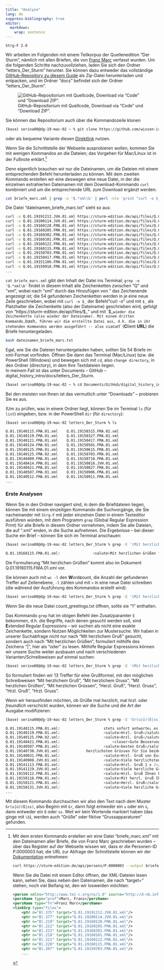 ```yaml
---
title: "Analyse"
lang: de
suppress-bibliography: true
editor: 
  markdown: 
    wrap: sentence
---
```


`Strg-F 2.0`

Wir arbeiten im Folgenden mit einem Teilkorpus der Quellenedition "Der Sturm", nämlich mit allen Briefen, die von [Franz Marc](https://sturm-edition.de/register/personen/P.0000003.html) verfasst wurden. Um die folgenden Schritte nachzuvollziehen, laden Sie sich den Ordner "letters_Der_Sturm" herunter. Sie können dazu entweder das vollständige [GitHub-Repository zu diesem Guide](https://github.com/wissen-ist-acht/digitalhistory.intro) als Zip-Datei herunterladen und entpacken, und im Ordner "docs" befindet sich der Ordner "letters_Der_Sturm".

![GitHub-Repositorium mit Quellcode, Download via "Code" und "Download ZIP".](images/screenshot_download_repo.png){fig-align="left"}

Sie können das Repositorium auch über die Kommandozeile klonen 
``` bash
(base) serina00@dg-19-mac-02 ~ % git clone https://github.com/wissen-ist-acht/digitalhistory.intro.git
```
oder als bequeme Variante diesen [Direktlink](https://minhaskamal.github.io/DownGit/#/home?url=https://github.com/wissen-ist-acht/digitalhistory.intro/tree/main/docs/letters_Der_Sturm) nutzen.

Wenn Sie die Schnittstelle der Webseite ausprobieren wollen, kommen Sie mit wenigen Kommandos an die Dateien; das Vorgehen für Mac/Linux ist in der Fußnote erklärt.[^1]

[^1]: Mit dem ersten Kommando erstellen wir eine Datei "briefe_marc.xml" mit den Dateinamen aller Briefe, die von Franz Marc geschrieben wurden -- über das Register auf der Webseite wissen wir, dass er die Personen-ID P.0000003 hat; 
die URL zur Abfrage der Schnittstelle können wir der [Dokumentation](https://sturm-edition.de/ressourcen/schnittstellen.html) entnehmen:
```bash
curl https://sturm-edition.de/api/persons/P.0000003 --output briefe_marc.xml
````
Wenn Sie die Datei mit einem Editor öffnen, der XML-Dateien lesen kann, sehen Sie, dass neben den Dateinamen, die nach "target=" stehen, noch viel Beifang ist, den wir loswerden möchten:
```xml
<person xmlns="http://www.tei-c.org/ns/1.0" source="http://d-nb.info/gnd/11857745X" xml:id="P.0000003">
    <persName type="pref">Marc, Franz</persName>
    <persName type="fn">Franz Marc</persName>
    <linkGrp type="files">
        <ptr n="Bl.375" target="Q.01.19191212.JVH.01.xml"/>
        <ptr n="Bl.377" target="Q.01.19200114.JVH.01.xml"/>
        <ptr n="Bl.219" target="Q.01.19160128.FMA.01.xml"/>
        <ptr n="Bl.222" target="Q.01.19160205.FMA.01.xml"/>
        <ptr n="Bl.223" target="Q.01.19160302.FMA.01.xml"/>
        <ptr n="Bl.218" target="Q.01.19160101.FMA.01.xml"/>
        <ptr n="Bl.221" target="Q.01.19160122.FMA.01.xml"/>
        <ptr n="Bl.220" target="Q.01.19160115.FMA.01.xml"/>
        <ptr n="Bl.207" target="Q.01.19150703.FMA.01.xml"/>
        ...
```

Denn eigentlich brauchen wir nur die Dateinamen, um die Dateien mit einem entsprechenden Befehl herunterladen zu können.
Mit dem zweiten Kommando erstellen wir eine deswegen eine neue Datei, in der die einzelnen extrahierten Dateinamen mit dem Download-Kommando `curl` kombiniert und um die entsprechende URL zum Download ergänzt werden:
``` bash
cat briefe_marc.xml | grep -o 'Q.*xml\b' | perl -nle 'print "curl -o $_ https://sturm-edition.de/api/files/$_ "' > dateinamen_briefe_marc.txt
```
Die Datei "dateinamen_briefe_marc.txt" sieht so aus:
```bash
curl -o Q.01.19191212.JVH.01.xml https://sturm-edition.de/api/files/Q.01.19191212.JVH.01.xml 
curl -o Q.01.19200114.JVH.01.xml https://sturm-edition.de/api/files/Q.01.19200114.JVH.01.xml 
curl -o Q.01.19160128.FMA.01.xml https://sturm-edition.de/api/files/Q.01.19160128.FMA.01.xml 
curl -o Q.01.19160205.FMA.01.xml https://sturm-edition.de/api/files/Q.01.19160205.FMA.01.xml 
curl -o Q.01.19160302.FMA.01.xml https://sturm-edition.de/api/files/Q.01.19160302.FMA.01.xml 
curl -o Q.01.19160101.FMA.01.xml https://sturm-edition.de/api/files/Q.01.19160101.FMA.01.xml 
curl -o Q.01.19160122.FMA.01.xml https://sturm-edition.de/api/files/Q.01.19160122.FMA.01.xml 
curl -o Q.01.19160115.FMA.01.xml https://sturm-edition.de/api/files/Q.01.19160115.FMA.01.xml 
curl -o Q.01.19150703.FMA.01.xml https://sturm-edition.de/api/files/Q.01.19150703.FMA.01.xml 
curl -o Q.01.19150417.FMA.01.xml https://sturm-edition.de/api/files/Q.01.19150417.FMA.01.xml 
curl -o Q.01.19151106.FMA.01.xml https://sturm-edition.de/api/files/Q.01.19151106.FMA.01.xml 
curl -o Q.01.19150918.FMA.01.xml https://sturm-edition.de/api/files/Q.01.19150918.FMA.01.xml
...
```

`cat briefe_marc.xml` gibt den Inhalt der Datei ins Terminal; 
`grep -o 'Q.*xml\b'` findet in diesem Inhalt alle Zeichenketten zwischen "Q" und "xml", wobei nach "xml" durch das Hinzufügen von "\b" das Zeichenende angezeigt ist;
die 54 gefundenen Zeichenketten werden in je eine neue Zeile geschrieben, wobei mit `curl -o $_` der Befehl "curl -o" und mit `$_` als Platzhalter die Zeichenkette (also der Dateiname) geschrieben wird, gefolgt von  "https://sturm-edition.de/api/files/$_" und mit `$_` wieder die Zeichenkette (also wieder der Dateiname).
Mit einem dritten Kommando, `bash`, führen wir die erstellte Datei aus, d.h. die in ihr stehenden Kommandos werden ausgeführt -- also via `curl` (**C**lient **URL**) die Briefe heruntergeladen.
```bash
bash dateinamen_briefe_marc.txt
```

Egal, wie Sie die Dateien heruntergeladen haben, sollten Sie 54 Briefe im xml-Format vorfinden.
Öffnen Sie dann das Terminal (Mac/Linux) bzw. die PowerShell (Windows) und bewegen sich mit `cd`, also `change directory`, in den Ordner (directory), in dem Ihre Textdateien liegen.\
In meinem Fall ist das unter Documents -- GitHub -- digital_history_intro/docs/letters_Der_Sturm.

``` bash
(base) serina00@dg-19-mac-02 ~ % cd Documents/GitHub/digital_history_intro/docs/letters_Der_Sturm`
```

Bei den meisten von Ihnen ist das vermutlich unter "Downloads" -- probieren Sie es aus.

(Um zu prüfen, was in einem Ordner liegt, können Sie im Terminal `ls` (für `list`) eingeben, bzw. in der PowerShell `dir` (für `directory`):

``` bash
(base) serina00@dg-19-mac-02 letters_Der_Sturm % ls
```
``` bash
Q.01.19140115.FMA.01.xml	Q.01.19150315.FMA.02.xml
Q.01.19140119.FMA.01.xml	Q.01.19150327.FMA.01.xml
Q.01.19140121.FMA.01.xml	Q.01.19150417.FMA.01.xml
Q.01.19140124.FMA.01.xml	Q.01.19150501.FMA.01.xml
Q.01.19140125.FMA.01.xml	Q.01.19150615.FMA.01.xml
Q.01.19140125.FMA.02.xml	Q.01.19150703.FMA.01.xml
Q.01.19140409.FMA.01.xml	Q.01.19150710.FMA.01.xml
Q.01.19140414.FMA.01.xml	Q.01.19150818.JVH.01.xml
Q.01.19140421.FMA.01.xml	Q.01.19150827.FMA.01.xml
Q.01.19140507.FMA.01.xml	Q.01.19150906.FMA.01.xml
Q.01.19140512.FMA.01.xml	Q.01.19150911.FMA.01.xml
...
```

### Erste Analysen 

Wenn Sie in den Ordner navigiert sind, in dem die Briefdateien liegen, können Sie mit einem einzeiligen Kommando die Suchvorgänge, die Sie nacheinander mit `Strg-F` mit jeder einzelnen Datei in einem Texteditor ausführen würden, mit dem Programm `grep` (Global Regular Expression Print) für alle Briefe in diesem Ordner vornehmen, indem Sie alle Dateien, die auf ".xml" enden, in die Suche aufnehmen.  Die Ergebnisse -- bei dieser Suche ein Brief -- können Sie sich im Terminal anschauen:

``` bash
(base) serina00@dg-19-mac-02 letters_Der_Sturm % grep -E '(Mit herzlichem Gruß|Mit herzlichen Grüßen)' *.xml 
```

``` bash
Q.01.19160115.FMA.01.xml:               <salute>Mit herzlichen Grüßen für Sie beide</salute> <signed>Ihr <persName key="P.0000003" ref="http://d-nb.info/gnd/11857745X">F.Marc</persName>
```
Die Formulierung "Mit herzlichen Grüßen" kommt also im Dokument Q.01.19160115.FMA.01.xml vor.

Sie können auch mit `wc -l` den **W**ord**c**ount, die Anzahl der gefundenen Treffer auf Zeilenebene, `-l` zählen und mit `>` in eine neue Datei schreiben (die während der Ausführung des Kommandos erstellt wird):

``` bash
(base) serina00@dg-19-mac-02 letters_Der_Sturm % grep -E '(Mit herzlichem Gruß|Mit herzlichen Grüßen)' *.xml | wc -l > count_greetings.txt
```

Wenn Sie die neue Datei count_greetings.txt öffnen, sollte sie "1" enthalten. 

Das Kommando `grep` hat im obigen Befehl den Zusatzparamter `E` bekommen, d.h. die Begriffe, nach denen gesucht werden soll, sind **E**xtended Regular Expressions -- wir suchen als nicht eine exakte Zeichenkette, sondern Nutzen Möglichkeiten zur Mustersuche.
Wir haben in unserer Suchabfrage nicht nur nach "Mit herzlichem Gruß" gesucht, sondern auch nach "Mit herzlichen Grüßen", formuliert mithilfe des Zeichens "|", hier als "oder" zu lesen.
Mithilfe Regular Expressions können wir unsere Suche weiter ausbauen und nach verschiedenen Varianten/Schreibweisen auf einmal suchen:

``` bash
(base) serina00@dg-19-mac-02 letters_Der_Sturm % grep -E '(Mit herzlichem Gru(ß|ss)|Mit herzlichen Grü(ß|ss)en|H(e|?*)rzl. Gru(ß|ss))' *.xml | wc -l
```

So formuliert finden wir 13 Treffer für eine Grußformel, mit den möglichen Schreibweisen "Mit herzlichem Gruß", "Mit herzlichem Gruss", "Mit herzlichen Grüßen", "Mit herzlichen Grüssen", "Herzl. Gruß", "Herzl. Gruss", "Hrzl. Gruß", "Hrzl. Gruss".

Wenn wir herausfinden möchten, ob Grüße mal *herzlich*, mal *hrzl.* oder *freundlich* verschickt wurden, können wir die Suche und die Art der Ausgabe modifizieren:

``` bash
(base) serina00@dg-19-mac-02 letters_Der_Sturm % grep -E 'Gr(u|ü)(ß|ss)' *.xml
```

``` bash
Q.01.19140115.FMA.01.xml:                    stets sofort antworte; es muß verloren gegangen sein. Grüßen Sie bitte D<hi rend="super">
Q.01.19140119.FMA.01.xml:                    <salute>Hrzl. Gruß</salute> <signed>Ihr <persName key="P.0000003" ref="http://d-nb.info/gnd/11857745X">F. Marc</persName>
Q.01.19140125.FMA.02.xml:                    <salute>Hrzl. Gruß</salute>
Q.01.19140421.FMA.01.xml:                        <closer>Gute Besserung <persName key="P.0000002" ref="http://d-nb.info/gnd/118891456">Ihrer Frau</persName> u. <salute>viel Grüße von mir</salute> <signed>Ihr <persName key="P.0000003" ref="http://d-nb.info/gnd/11857745X">Fz Marc</persName>
Q.01.19140507.FMA.01.xml:                    <salute>besten Gruß</salute>
Q.01.19140730.JVH.01.xml:            herzlichsten Grüssen für Sie beiden</salute> <signed>Ihre <persName key="P.0000004" ref="http://d-nb.info/gnd/11854764X">Jacoba van<hi rend="underline">Heemskerck</hi>
Q.01.19140831.FMA.01.xml:                    <salute>Hrzl. Gruß von Eurem Freund in Waffen</salute> <signed>
Q.01.19140908.JVH.01.xml:                    <salute>Viele herzlichsten Grussen für Sie beiden</salute> auch von Frl
Q.01.19141113.FMA.01.xml:                    <salute>Hrzl. Gruß 1 x 2</salute> <signed>Ihr <persName key="P.0000003" ref="http://d-nb.info/gnd/11857745X">Fz. Marc</persName>
Q.01.19141129.JVH.01.xml:                    <salute>Viele herzliche Grüssen für Sie beiden</salute>
Q.01.19150112.FMA.01.xml:                    <salute>Hrzl. Gruß Ihnen beiden</salute>
Q.01.19150116.FMA.01.xml:                    <salute>Mit herzl. Gruß Ihnen beiden</salute> <signed>Ihr <persName key="P.0000003" ref="http://d-nb.info/gnd/11857745X">FrM</persName>.</signed>
Q.01.19150121.FMA.01.xml:                    <salute>Herzl. Gruß</salute> <signed>Ihr <persName key="P.0000003" ref="http://d-nb.info/gnd/11857745X">Fz. Marc</persName>
Q.01.19150131.JVH.01.xml:                    <salute>Viele herzliche Grüssen für Sie beiden</salute>
...
```
Mit diesem Kommando durchsuchen wir also den Text nach dem Muster `Gr(u|ü)(ß|ss)`, also Beginn mit `Gr`, dann folgt entweder ein `u` oder ein `ü`, dann entweder ein `ß` oder `ss`. Weil wir kein Wortende markiert haben (das ginge mit `\b`), werden auch "Grüße" oder fiktive "Grussapparaturen" gefunden.

